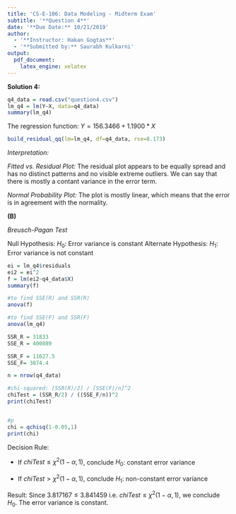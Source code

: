 ```yaml
---
title: 'CS-E-106: Data Modeling - Midterm Exam'
subtitle: '**Question 4**'
date: '**Due Date:** 10/21/2019'
author:
  - '**Instructor: Hakan Gogtas**'
  - '**Submitted by:** Saurabh Kulkarni'
output:
  pdf_document: 
    latex_engine: xelatex
---
```



**Solution 4:**

```r
q4_data = read.csv("question4.csv")
lm_q4 = lm(Y~X, data=q4_data)
summary(lm_q4)

```

The regression function: $Y = 156.3466 + 1.1900*X$

```r
build_residual_qq(lm=lm_q4, df=q4_data, rse=8.173)
```


*Interpretation:*

*Fitted vs. Residual Plot:* The residual plot appears to be equally spread and has no distinct patterns and no visible extreme outliers. We can say that there is mostly a contant variance in the error term.

*Normal Probability Plot:* The plot is mostly linear, which means that the error is in agreement with the normality.


**(B)**

*Breusch-Pagan Test*

Null Hypothesis: $H_{0}$: Error variance is constant
Alternate Hypothesis: $H_{1}$: Error variance is not constant

```r
ei = lm_q4$residuals
ei2 = ei^2
f = lm(ei2~q4_data$X)
summary(f)

#to find SSE(R) and SSR(R)
anova(f)

#to find SSE(F) and SSR(F)
anova(lm_q4)
```


```r
SSR_R = 31833 
SSE_R = 400089 

SSR_F = 11627.5
SSE_F= 3874.4

n = nrow(q4_data)

#chi-squared: [SSR(R)/2] / [SSE(F)/n]^2  
chiTest = (SSR_R/2) / ((SSE_F/n))^2
print(chiTest)


#p 
chi = qchisq(1-0.05,1)
print(chi)

```

Decision Rule:

- If $chiTest \leq \chi^{2}(1-\alpha,1)$, conclude $H_{0}$: constant error variance

- If $chiTest > \chi^{2}(1-\alpha,1)$, conclude $H_{1}$: non-constant error variance 


Result:
Since $3.817167 \leq 3.841459$ i.e. $chiTest \leq \chi^{2}(1-\alpha,1)$, we conclude $H_{0}$. The error variance is constant.

```r
```


```r
```


```r
```


```r
```

